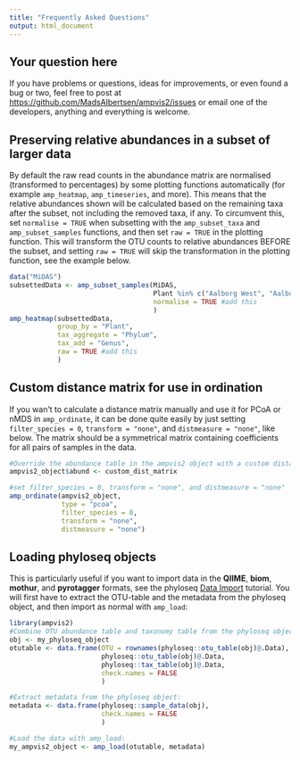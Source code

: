 ```yaml
---
title: "Frequently Asked Questions"
output: html_document
---
```


## Your question here
If you have problems or questions, ideas for improvements, or even found a bug or two, feel free to post at <https://github.com/MadsAlbertsen/ampvis2/issues> or email one of the developers, anything and everything is welcome.

## Preserving relative abundances in a subset of larger data
By default the raw read counts in the abundance matrix are normalised (transformed to percentages) by some plotting functions automatically (for example `amp_heatmap`, `amp_timeseries`, and more). This means that the relative abundances shown will be calculated based on the remaining taxa after the subset, not including the removed taxa, if any. To circumvent this, set `normalise = TRUE` when subsetting with the `amp_subset_taxa` and `amp_subset_samples` functions, and then set `raw = TRUE` in the plotting function. This will transform the OTU counts to relative abundances BEFORE the subset, and setting `raw = TRUE` will skip the transformation in the plotting function, see the example below.

```r
data("MiDAS")
subsettedData <- amp_subset_samples(MiDAS,
                                    Plant %in% c("Aalborg West", "Aalborg East"),
                                    normalise = TRUE #add this
                                    )
amp_heatmap(subsettedData,
            group_by = "Plant",
            tax_aggregate = "Phylum",
            tax_add = "Genus",
            raw = TRUE #add this
            )
```

## Custom distance matrix for use in ordination
If you wan't to calculate a distance matrix manually and use it for PCoA or nMDS in `amp_ordinate`, it can be done quite easily by just setting `filter_species = 0`, `transform = "none"`, and `distmeasure = "none"`, like below. The matrix should be a symmetrical matrix containing coefficients for all pairs of samples in the data.

```r
#Override the abundance table in the ampvis2 object with a custom distance matrix
ampvis2_object$abund <- custom_dist_matrix

#set filter_species = 0, transform = "none", and distmeasure = "none"
amp_ordinate(ampvis2_object,
             type = "pcoa",
             filter_species = 0,
             transform = "none",
             distmeasure = "none")
```

## Loading phyloseq objects
This is particularly useful if you want to import data in the **QIIME**, **biom**, **mothur**, and **pyrotagger** formats, see the phyloseq [Data Import](https://joey711.github.io/phyloseq/import-data.html#the_import_family_of_functions) tutorial. You will first have to extract the OTU-table and the metadata from the phyloseq object, and then import as normal with `amp_load`:

```r
library(ampvis2)
#Combine OTU abundance table and taxonomy table from the phyloseq object "my_phyloseq_object":
obj <- my_phyloseq_object
otutable <- data.frame(OTU = rownames(phyloseq::otu_table(obj)@.Data),
                       phyloseq::otu_table(obj)@.Data,
                       phyloseq::tax_table(obj)@.Data,
                       check.names = FALSE
                       )

#Extract metadata from the phyloseq object:
metadata <- data.frame(phyloseq::sample_data(obj), 
                       check.names = FALSE
                       )

#Load the data with amp_load:
my_ampvis2_object <- amp_load(otutable, metadata)
```